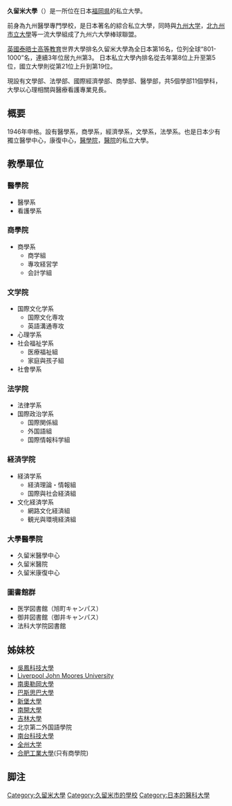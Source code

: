 {{Infobox School 
| name = 久留米大学 
| other_name =  Kurume University 
| image = Kurume-university headquarters 1.jpg
| motto =  
| established = 1928年 
| type = 私立[[綜合大學|綜合大學]] 
| religion = 
| affiliation = 
| district =[[福岡県|福岡県]] 
| grades = 
| president = 
| principal =内村直尚
| dean = 
| college = 
| house = 
| sc = 
| cs = 
| faculty = 
| staff = 
| students = 
| athletics = 
| conference = 
| colors = 
| mascot = 
| magazine = 
| address ={{JPN}}[[福岡県|福岡県]][[久留米市|久留米市]]旭町67番地(本校區) <br />{{JPN}}[[福岡県|福岡県]][[久留米市|久留米市]]御井町1635(御井校區)
| telephone =  
| fax =  
| mail = 
| website = http://www.kurume-u.ac.jp/
}}
'''久留米大學'''（{{Lang-ja|久留米大学／くるめだいがく}}）是一所位在日本[[福岡県|福岡県]]的私立大學。

前身為九州醫學專門學校，是日本著名的綜合私立大學，同時與[[九州大学|九州大学]]，[[北九州市立大學|北九州市立大學]]等一流大學組成了九州六大學棒球聯盟。

[[泰晤士高等教育|英國泰晤士高等教育]]世界大學排名久留米大學為全日本第16名，位列全球“801-1000”名，連續3年位居九州第3。
日本私立大學內排名從去年第8位上升至第5位，國立大學則從第21位上升到第19位。

現設有文學部、法學部、國際經濟學部、商學部、醫學部，共5個學部11個學科，大學以心理相關與醫療看護專業見長。

== 概要 ==
1946年申格。設有醫學系，商學系，經濟學系，文學系，法學系。也是日本少有獨立醫學中心，康復中心，[[醫學院|醫學院]]，[[醫院|醫院]]的私立大學。

==教學單位==
===醫學院===
*醫學系
*看護學系
===商學院===
*商學系
**商学組
**專攻経営学
**会計学組
===文学院===
*国際文化学系
**国際文化専攻
**英語溝通専攻
*心理学系
*社会福祉学系
**医療福祉組
**家庭與孩子組
*社會學系
===法学院===
*法律学系
*国際政治学系
**国際関係組
**外国語組
**国際情報科学組
===経済学院===
*経済学系
**経済理論・情報組
**国際與社会経済組
*文化経済学系
**網路文化経済組
**観光與環境経済組

===大學醫學院===
*久留米醫學中心
*久留米醫院
*久留米康復中心

===圖書館群===
*医学図書館（旭町キャンパス）
*御井図書館（御井キャンパス）
*法科大学院図書館

==姊妹校==
*[[吳鳳科技大學|吳鳳科技大學]]
*[[Liverpool_John_Moores_University|Liverpool John Moores University]] 
*[[南奧勒岡大學|南奧勒岡大學]]
*[[巴斯思巴大學|巴斯思巴大學]]
*[[新堡大學|新堡大學]]
*[[南開大學|南開大學]]
*[[吉林大學|吉林大學]]
*北京第二外国語學院
*[[南台科技大學|南台科技大學]]
*[[全州大学|全州大学]]
*[[合肥工業大學|合肥工業大學]](只有商學院)

== 脚注 ==
{{Reflist}}

{{日本私立大學連盟}}
{{Authority control}}
[[Category:久留米大學|Category:久留米大學]]
[[Category:久留米市的學校|Category:久留米市的學校]]
[[Category:日本的醫科大學|Category:日本的醫科大學]]